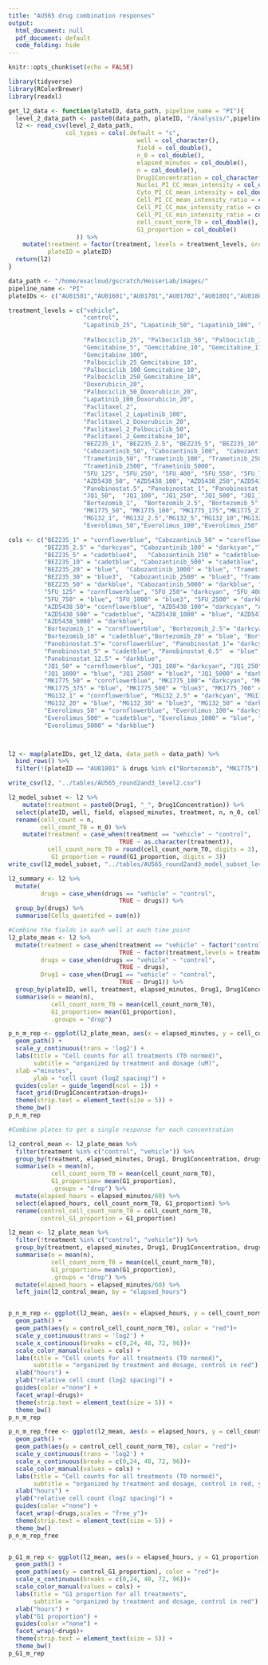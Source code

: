 ```yaml
---
title: "AU565 drug combination responses"
output:
  html_document: null
  pdf_document: default
  code_folding: hide
---
```


```r
knitr::opts_chunk$set(echo = FALSE)

library(tidyverse)
library(RColorBrewer)
library(readxl)

```

```r
get_l2_data <- function(plateID, data_path, pipeline_name = "PI"){
  level_2_data_path <- paste0(data_path, plateID, "/Analysis/",pipeline_name,"/",plateID,"_level_2.csv")
  l2 <- read_csv(level_2_data_path,
                col_types = cols(.default = "c",
                                    well = col_character(),
                                    field = col_double(),
                                    n_0 = col_double(),
                                    elapsed_minutes = col_double(),
                                    n = col_double(),
                                    Drug1Concentration = col_character(),
                                    Nuclei_PI_CC_mean_intensity = col_double(),
                                    Cyto_PI_CC_mean_intensity = col_double(),
                                    Cell_PI_CC_mean_intensity_ratio = col_double(),
                                    Cell_PI_CC_max_intensity_ratio = col_double(),
                                    Cell_PI_CC_min_intensity_ratio = col_double(),
                                    cell_count_norm_T0 = col_double(),
                                    G1_proportion = col_double()
                   )) %>%
    mutate(treatment = factor(treatment, levels = treatment_levels, ordered = TRUE),
           plateID = plateID)
  return(l2)
}

```


```r

data_path <- "/home/exacloud/gscratch/HeiserLab/images/"
pipeline_name <- "PI"
plateIDs <- c("AU01501","AU01601","AU01701","AU01702","AU01801","AU01802","AU01901","AU01902","AU02001","AU02002","AU02101","AU02301","AU02401", "AU02501")

treatment_levels = c("vehicle",
                     "control",
                     "Lapatinib_25", "Lapatinib_50", "Lapatinib_100", "Lapatinib_250",
                     
                     "Palbociclib_25", "Palbociclib_50", "Palbociclib_100",  "Palbociclib_250" ,
                     "Gemcitabine_5", "Gemcitabine_10", "Gemcitabine_17", "Gemcitabine_30",
                     "Gemcitabine_100",
                     "Palbociclib_25_Gemcitabine_10",
                     "Palbociclib_100_Gemcitabine_10",
                     "Palbociclib_250_Gemcitabine_10",
                     "Doxorubicin_20",
                     "Palbociclib_50_Doxorubicin_20",
                     "Lapatinib_100_Doxorubicin_20",
                     "Paclitaxel_2",
                     "Paclitaxel_2_Lapatinib_100",
                     "Paclitaxel_2_Doxorubicin_20",
                     "Paclitaxel_2_Palbociclib_50",
                     "Paclitaxel_2_Gemcitabine_10",
                     "BEZ235_1", "BEZ235_2.5", "BEZ235_5", "BEZ235_10", "BEZ235_20", "BEZ235_30", "BEZ235_50",
                     "Cabozantinib_50", "Cabozantinib_100",  "Cabozantinib_250", "Cabozantinib_500", "Cabozantinib_1000", "Cabozantinib_2500", "Cabozantinib_5000",
                     "Trametinib_50", "Trametinib_100", "Trametinib_250", "Trametinib_500", "Trametinib_1000", 
                     "Trametinib_2500", "Trametinib_5000",
                     "5FU_125", "5FU_250", "5FU_400", "5FU_550", "5FU_750", "5FU_1000", "5FU_2500", 
                     "AZD5438_50", "AZD5438_100", "AZD5438_250","AZD5438_500", "AZD5438_1000", "AZD5438_2500", "AZD5438_5000",
                     "Panobinostat.5", "Panobinostat_1", "Panobinostat_2.5", "Panobinostat_5" , "Panobinostat_6.5" ,  "Panobinostat_10", "Panobinostat_12.5",
                     "JQ1_50",  "JQ1_100", "JQ1_250", "JQ1_500", "JQ1_1000", "JQ1_2500", "JQ1_5000",
                     "Bortezomib_1",  "Bortezomib_2.5", "Bortezomib_5", "Bortezomib_10", "Bortezomib_20", "Bortezomib_30", "Bortezomib_50", 
                     "MK1775_50", "MK1775_100", "MK1775_175","MK1775_275", "MK1775_375", "MK1775_500", "MK1775_700",
                     "MG132_1", "MG132_2.5","MG132_5","MG132_10","MG132_20","MG132_30","MG132_50",
                     "Everolimus_50","Everolimus_100","Everolimus_250","Everolimus_500","Everolimus_1000","Everolimus_2500","Everolimus_5000")

cols <- c("BEZ235_1" = "cornflowerblue", "Cabozantinib_50" = "cornflowerblue", "Trametinib_50" = "cornflowerblue",
          "BEZ235_2.5" = "darkcyan", "Cabozantinib_100" = "darkcyan","Trametinib_100" = "darkcyan",
          "BEZ235_5" = "cadetblue4",   "Cabozantinib_250" = "cadetblue4", "Trametinib_250" = "cadetblue4",
          "BEZ235_10" = "cadetblue", "Cabozantinib_500" = "cadetblue",  "Trametinib_500" = "cadetblue", 
          "BEZ235_20" = "blue",  "Cabozantinib_1000" = "blue", "Trametinib_1000" = "blue",
          "BEZ235_30" = "blue3",  "Cabozantinib_2500" = "blue3", "Trametinib_2500" = "blue3",
          "BEZ235_50" = "darkblue", "Cabozantinib_5000" = "darkblue", "Trametinib_5000" = "darkblue",
          "5FU_125" = "cornflowerblue", "5FU_250"= "darkcyan", "5FU_400" = "cadetblue4", "5FU_550" = "cadetblue",
          "5FU_750" = "blue", "5FU_1000" = "blue3", "5FU_2500" = "darkblue", 
          "AZD5438_50"= "cornflowerblue", "AZD5438_100"= "darkcyan", "AZD5438_250" = "cadetblue4",
          "AZD5438_500" = "cadetblue", "AZD5438_1000" = "blue", "AZD5438_2500" = "blue3",
          "AZD5438_5000" = "darkblue",
          "Bortezomib_1" = "cornflowerblue", "Bortezomib_2.5"= "darkcyan", "Bortezomib_5" = "cadetblue4",
          "Bortezomib_10" = "cadetblue","Bortezomib_20" = "blue", "Bortezomib_30" = "blue3","Bortezomib_50" = "darkblue",
          "Panobinostat.5"= "cornflowerblue", "Panobinostat_1"= "darkcyan", "Panobinostat_2.5" = "cadetblue4",
          "Panobinostat_5" = "cadetblue", "Panobinostat_6.5"  = "blue",  "Panobinostat_10" = "blue3",
          "Panobinostat_12.5" = "darkblue",
          "JQ1_50" = "cornflowerblue", "JQ1_100"= "darkcyan", "JQ1_250" = "cadetblue4", "JQ1_500" = "cadetblue",
          "JQ1_1000" = "blue", "JQ1_2500" = "blue3", "JQ1_5000" = "darkblue", 
          "MK1775_50" = "cornflowerblue", "MK1775_100"= "darkcyan", "MK1775_175" = "cadetblue4", "MK1775_275" = "cadetblue",
          "MK1775_375" = "blue", "MK1775_500" = "blue3", "MK1775_700" = "darkblue",
          "MG132_1" = "cornflowerblue", "MG132_2.5" = "darkcyan", "MG132_5" = "cadetblue4","MG132_10" = "cadetblue",
          "MG132_20" = "blue", "MG132_30" = "blue3", "MG132_50" = "darkblue",
          "Everolimus_50" = "cornflowerblue", "Everolimus_100"= "darkcyan", "Everolimus_250" = "cadetblue4",
          "Everolimus_500" = "cadetblue", "Everolimus_1000" = "blue", "Everolimus_2500" = "blue3",
          "Everolimus_5000" = "darkblue")



l2 <- map(plateIDs, get_l2_data, data_path = data_path) %>%
  bind_rows() %>%
  filter(!(plateID == "AU01801" & drugs %in% c("Bortezomib", "MK1775")))

write_csv(l2, "../tables/AU565_round2and3_level2.csv")

l2_model_subset <- l2 %>%
    mutate(treatment = paste0(Drug1, "_", Drug1Concentration)) %>%
  select(plateID, well, field, elapsed_minutes, treatment, n, n_0, cell_count_norm_T0, G1_proportion) %>%
  rename(cell_count = n,
         cell_count_T0 = n_0) %>%
    mutate(treatment = case_when(treatment == "vehicle" ~ "control",
                               TRUE ~ as.character(treatment)),
           cell_count_norm_T0 = round(cell_count_norm_T0, digits = 3),
            G1_proportion = round(G1_proportion, digits = 3))
write_csv(l2_model_subset, "../tables/AU565_round2and3_model_subset_level2.csv")

l2_summary <- l2 %>% 
  mutate(
         drugs = case_when(drugs == "vehicle" ~ "control",
                               TRUE ~ drugs)) %>%
  group_by(drugs) %>%
  summarise(Cells_quantifed = sum(n))

#Combine the fields in each well at each time point
l2_plate_mean <- l2 %>%
  mutate(treatment = case_when(treatment == "vehicle" ~ factor("control",levels = treatment_levels,ordered = TRUE),
                               TRUE ~ factor(treatment,levels = treatment_levels,ordered = TRUE)),
         drugs = case_when(drugs == "vehicle" ~ "control",
                               TRUE ~ drugs),
         Drug1 = case_when(Drug1 == "vehicle" ~ "control",
                               TRUE ~ Drug1)) %>%
  group_by(plateID, well, treatment, elapsed_minutes, Drug1, Drug1Concentration, drugs) %>%
  summarise(n = mean(n),
            cell_count_norm_T0 = mean(cell_count_norm_T0),
            G1_proportion= mean(G1_proportion),
            .groups = "drop")

```

```r

p_n_m_rep <- ggplot(l2_plate_mean, aes(x = elapsed_minutes, y = cell_count_norm_T0, color = plateID, group = interaction(plateID, well))) +
  geom_path() +
  scale_y_continuous(trans = 'log2') +
  labs(title = "Cell counts for all treatments (T0 normed)",
       subtitle = "organized by treatment and dosage (uM)",
  xlab ="minutes",
       ylab = "cell count (log2 spacing)") +
  guides(color = guide_legend(ncol = 1)) +
  facet_grid(Drug1Concentration~drugs)+
  theme(strip.text = element_text(size = 5)) +
  theme_bw()
p_n_m_rep

```

```r
#Combine plates to get a single response for each concentration

l2_control_mean <- l2_plate_mean %>%
  filter(treatment %in% c("control", "vehicle")) %>%
  group_by(treatment, elapsed_minutes, Drug1, Drug1Concentration, drugs) %>%
  summarise(n = mean(n),
            cell_count_norm_T0 = mean(cell_count_norm_T0),
            G1_proportion= mean(G1_proportion),
            .groups = "drop") %>%
  mutate(elapsed_hours = elapsed_minutes/60) %>%
  select(elapsed_hours, cell_count_norm_T0, G1_proportion) %>%
  rename(control_cell_count_norm_T0 = cell_count_norm_T0,
         control_G1_proportion = G1_proportion)

l2_mean <- l2_plate_mean %>%
  filter(!treatment %in% c("control", "vehicle")) %>%
  group_by(treatment, elapsed_minutes, Drug1, Drug1Concentration, drugs) %>%
  summarise(n = mean(n),
            cell_count_norm_T0 = mean(cell_count_norm_T0),
            G1_proportion= mean(G1_proportion),
            .groups = "drop") %>%
  mutate(elapsed_hours = elapsed_minutes/60) %>%
  left_join(l2_control_mean, by = "elapsed_hours")


p_n_m_rep <- ggplot(l2_mean, aes(x = elapsed_hours, y = cell_count_norm_T0, color = treatment, group = interaction(Drug1Concentration))) +
  geom_path() +
  geom_path(aes(y = control_cell_count_norm_T0), color = "red")+
  scale_y_continuous(trans = 'log2') +
  scale_x_continuous(breaks = c(0,24, 48, 72, 96))+
  scale_color_manual(values = cols) +
  labs(title = "Cell counts for all treatments (T0 normed)",
       subtitle = "organized by treatment and dosage, control in red") +
  xlab("hours") +
  ylab("relative cell count (log2 spacing)") +
  guides(color ="none") +
  facet_wrap(~drugs)+
  theme(strip.text = element_text(size = 5)) +
  theme_bw()
p_n_m_rep

p_n_m_rep_free <- ggplot(l2_mean, aes(x = elapsed_hours, y = cell_count_norm_T0, color = treatment, group = interaction(Drug1Concentration))) +
  geom_path() +
  geom_path(aes(y = control_cell_count_norm_T0), color = "red")+
  scale_y_continuous(trans = 'log2') +
  scale_x_continuous(breaks = c(0,24, 48, 72, 96))+
  scale_color_manual(values = cols) +
  labs(title = "Cell counts for all treatments (T0 normed)",
       subtitle = "organized by treatment and dosage, control in red, y scale varies") +
  xlab("hours") +
  ylab("relative cell count (log2 spacing)") +
  guides(color ="none") +
  facet_wrap(~drugs,scales = "free_y")+
  theme(strip.text = element_text(size = 5)) +
  theme_bw()
p_n_m_rep_free


p_G1_m_rep <- ggplot(l2_mean, aes(x = elapsed_hours, y = G1_proportion, color = treatment, group = interaction(Drug1Concentration))) +
  geom_path() +
  geom_path(aes(y = control_G1_proportion), color = "red")+
  scale_x_continuous(breaks = c(0,24, 48, 72, 96))+
  scale_color_manual(values = cols) +
  labs(title = "G1 proportion for all treatments",
       subtitle = "organized by treatment and dosage, control in red") +
  xlab("hours") +
  ylab("G1 proportion") +
  guides(color ="none") +
  facet_wrap(~drugs)+
  theme(strip.text = element_text(size = 5)) +
  theme_bw()
p_G1_m_rep

```

